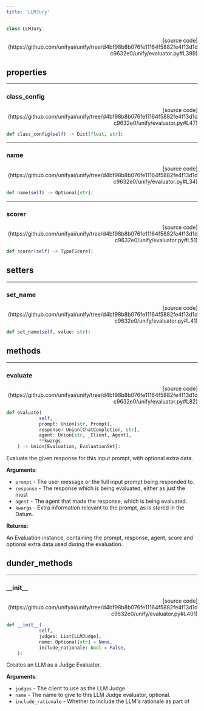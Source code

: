 ```yaml
---
title: 'LLMJury'
---
```


```python
class LLMJury
```

<p align="right">[source code](https://github.com/unifyai/unify/tree/d4bf98b8b076fe11164f5882fe4f13d1dc9632e0/unify/evaluator.py#L399)</p>



## properties

---

### class\_config

<p align="right">[source code](https://github.com/unifyai/unify/tree/d4bf98b8b076fe11164f5882fe4f13d1dc9632e0/unify/evaluator.py#L47)</p>

```python
def class_config(self) -> Dict[float, str]:
```



---

### name

<p align="right">[source code](https://github.com/unifyai/unify/tree/d4bf98b8b076fe11164f5882fe4f13d1dc9632e0/unify/evaluator.py#L34)</p>

```python
def name(self) -> Optional[str]:
```



---

### scorer

<p align="right">[source code](https://github.com/unifyai/unify/tree/d4bf98b8b076fe11164f5882fe4f13d1dc9632e0/unify/evaluator.py#L51)</p>

```python
def scorer(self) -> Type[Score]:
```



## setters

---

### set\_name

<p align="right">[source code](https://github.com/unifyai/unify/tree/d4bf98b8b076fe11164f5882fe4f13d1dc9632e0/unify/evaluator.py#L41)</p>

```python
def set_name(self, value: str):
```



## methods

---

### evaluate

<p align="right">[source code](https://github.com/unifyai/unify/tree/d4bf98b8b076fe11164f5882fe4f13d1dc9632e0/unify/evaluator.py#L82)</p>

```python
def evaluate(
            self,
            prompt: Union[str, Prompt],
            response: Union[ChatCompletion, str],
            agent: Union[str, _Client, Agent],
            **kwargs
    ) -> Union[Evaluation, EvaluationSet]:
```

Evaluate the given response for this input prompt, with optional extra data.

**Arguments**:

- `prompt` - The user message or the full input prompt being responded to.
- `response` - The response which is being evaluated, either as just the most
- `agent` - The agent that made the response, which is being evaluated.
- `kwargs` - Extra information relevant to the prompt, as is stored in the Datum.



**Returns**:

An Evaluation instance, containing the prompt, response, agent, score and
optional extra data used during the evaluation.

## dunder_methods

---

### \_\_init\_\_

<p align="right">[source code](https://github.com/unifyai/unify/tree/d4bf98b8b076fe11164f5882fe4f13d1dc9632e0/unify/evaluator.py#L401)</p>

```python
def __init__(
            self,
            judges: List[LLMJudge],
            name: Optional[str] = None,
            include_rationale: bool = False,
    ):
```

Creates an LLM as a Judge Evaluator.

**Arguments**:

- `judges` - The client to use as the LLM Judge.
- `name` - The name to give to this LLM Judge evaluator, optional.
- `include_rationale` - Whether to include the LLM's rationale as part of